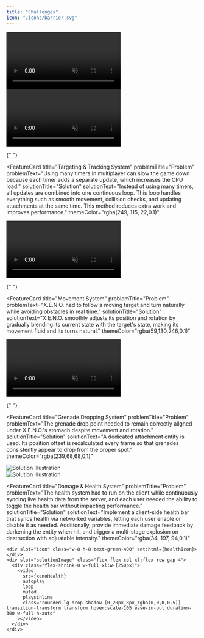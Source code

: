 ```yaml
---
title: "Challenges"
icon: "/icons/barrier.svg"
---
```









<div class="mb-20">
  <FeatureCard
    title="Summoning System"
    problemTitle="Problem"
    problemText="The summoning core was misaligned in third-person views, breaking visual consistency, and the first-person view needed improvement."
    solutionTitle="Solution"
    solutionText="Adjusted the attachment points on the player model by fine-tuning position, rotation, and scale. This ensures the core appears naturally in the character’s hand in both first- and third-person views."
    themeColor="rgba(168,85,247,0.1)"
  >
    <div slot="icon" class="w-8 h-8 text-purple-400" set:html={spawnIcon}></div>
    <div slot="solutionImage" class="flex flex-col xl:flex-row gap-4">
      <div class="flex-shrink-0 w-full xl:w-[250px]">
        <video
          src={xenoViewModel}
          autoplay
          loop
          muted
          playsinline
          class="rounded-lg drop-shadow-[0_20px_8px_rgba(0,0,0,0.5)] transition-transform transform hover:scale-105 ease-in-out duration-300 w-full h-auto"
        ></video>
      </div>
      <div class="flex-shrink-0 w-full xl:w-[250px]">
        <video
          src={xenoSpawn2}
          autoplay
          loop
          muted
          playsinline
          class="rounded-lg drop-shadow-[0_20px_8px_rgba(0,0,0,0.5)] transition-transform transform hover:scale-105 ease-in-out duration-300 w-full h-auto"
        ></video>
      </div>
    </div>
  </FeatureCard>

{" "}

<FeatureCard
  title="Targeting & Tracking System"
  problemTitle="Problem"
  problemText="Using many timers in multiplayer can slow the game down because each timer adds a separate update, which increases the CPU load."
  solutionTitle="Solution"
  solutionText="Instead of using many timers, all updates are combined into one continuous loop. This loop handles everything such as smooth movement, collision checks, and updating attachments at the same time. This method reduces extra work and improves performance."
  themeColor="rgba(249, 115, 22,0.1)"
>
  <div slot="icon" class="w-8 h-8 text-orange-400" set:html={targetIcon}></div>
  <div slot="solutionImage" class="flex flex-col xl:flex-row gap-4">
    <div class="flex-shrink-0 w-full xl:w-[250px]">
      <video
        src={xenoPerformance}
        autoplay
        loop
        muted
        playsinline
        class="rounded-lg drop-shadow-[0_20px_8px_rgba(0,0,0,0.5)] transition-transform transform hover:scale-105 ease-in-out duration-300 w-full h-auto"
      ></video>
    </div>
  </div>
</FeatureCard>

{" "}

<FeatureCard
  title="Movement System"
  problemTitle="Problem"
  problemText="X.E.N.O. had to follow a moving target and turn naturally while avoiding obstacles in real time."
  solutionTitle="Solution"
  solutionText="X.E.N.O. smoothly adjusts its position and rotation by gradually blending its current state with the target's state, making its movement fluid and its turns natural."
  themeColor="rgba(59,130,246,0.1)"
>
  <div slot="icon" class="w-8 h-8 text-blue-400" set:html={movementIcon}></div>
  <div slot="solutionImage" class="flex flex-col xl:flex-row gap-4">
    <div class="flex-shrink-0 w-full xl:w-[250px]">
      <video
        src={xenoDespawn}
        autoplay
        loop
        muted
        playsinline
        class="rounded-lg drop-shadow-[0_20px_8px_rgba(0,0,0,0.5)] transition-transform transform hover:scale-105 ease-in-out duration-300 w-full h-auto"
      ></video>
    </div>
  </div>
</FeatureCard>

{" "}

<FeatureCard
  title="Grenade Dropping System"
  problemTitle="Problem"
  problemText="The grenade drop point needed to remain correctly aligned under X.E.N.O.'s stomach despite movement and rotation."
  solutionTitle="Solution"
  solutionText="A dedicated attachment entity is used. Its position offset is recalculated every frame so that grenades consistently appear to drop from the proper spot."
  themeColor="rgba(239,68,68,0.1)"
>
  <div slot="icon" class="w-8 h-8 text-red-400" set:html={fireIcon}></div>
  <div slot="solutionImage" class="flex flex-col xl:flex-row gap-4">
    <div class="flex-shrink-0 w-full xl:w-[220px]">
      <Image
        src={xenoAttachment1}
        alt="Solution Illustration"
        width={220}
        class="rounded-lg drop-shadow-[0_20px_8px_rgba(0,0,0,0.5)] transition-transform transform hover:scale-105 ease-in-out duration-300 w-full h-auto"
      />
    </div>
    <div class="flex-shrink-0 w-full xl:w-[220px]">
      <Image
        src={xenoAttachment2}
        alt="Solution Illustration"
        width={220}
        class="rounded-lg drop-shadow-[0_20px_8px_rgba(0,0,0,0.5)] transition-transform transform hover:scale-105 ease-in-out duration-300 w-full h-auto"
      />
    </div>
  </div>
</FeatureCard>

  <FeatureCard
    title="Damage & Health System"
    problemTitle="Problem"
    problemText="The health system had to run on the client while continuously syncing live health data from the server, and each user needed the ability to toggle the health bar without impacting performance."
    solutionTitle="Solution"
    solutionText="Implement a client-side health bar that syncs health via networked variables, letting each user enable or disable it as needed. Additionally, provide immediate damage feedback by darkening the entity when hit, and trigger a multi-stage explosion on destruction with adjustable intensity."
    themeColor="rgba(34, 197, 94,0.1)"
  >
    <div slot="icon" class="w-8 h-8 text-green-400" set:html={healthIcon}></div>
    <div slot="solutionImage" class="flex flex-col xl:flex-row gap-4">
      <div class="flex-shrink-0 w-full xl:w-[250px]">
        <video
          src={xenoHealth}
          autoplay
          loop
          muted
          playsinline
          class="rounded-lg drop-shadow-[0_20px_8px_rgba(0,0,0,0.5)] transition-transform transform hover:scale-105 ease-in-out duration-300 w-full h-auto"
        ></video>
      </div>
    </div>
  </FeatureCard>
</div>

